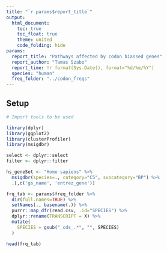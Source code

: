 ```yaml
---
title: "`r params$report_title`"
output: 
  html_document:
    toc: true
    toc_float: true
    theme: united
    code_folding: hide
params:
  report_title: "Pathways affected by codon biassed genes"
  report_author: "Tamas Szabo"
  report_time: !r format(Sys.Date(), format="%d/%m/%Y")
  species: "human"
  freq_folder: "../codon_freqs"
---
```


## Setup

```r
# Import tools to be used

library(dplyr)
library(ggplot2)
library(clusterProfiler)
library(msigdbr)

select <- dplyr::select
filter <- dplyr::filter
```

```r
hs_geneSet <- "Homo sapiens" %>%
  msigdbr(species=., category="C5", subcategory="BP") %>%
  .[,c('gs_name', 'entrez_gene')]
```

```r
frq_tab <- params$freq_folder %>%
  dir(full.names=TRUE) %>%
  setNames(., basename(.)) %>%
  purrr::map_dfr(read.csv, .id="SPECIES") %>%
  dplyr::rename(TRANSCRIPT = X) %>%
  mutate(
    SPECIES = gsub("_cds_.*", "", SPECIES)
  )

head(frq_tab)
```